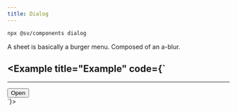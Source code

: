 ```yaml
---
title: Dialog
---
```


```bash
npx @sv/components dialog
```

A sheet is basically a burger menu. Composed of an a-blur.

<Example title="Example" code={`
---
---

<Dialog>
  ## Dialog
  This is a dialog.

  <div class="mt-4" onclick="document.querySelector('a-blur').enabled = false">
    <Button>Close</Button>
  </div>
</Dialog>

<div onclick="document.querySelector('a-blur').enabled = true">
  <Button>Open</Button>
</div>
`}>
  <div>
    <Dialog client:load>
      ## Dialog
      This is a dialog.

      <div class="mt-4" onclick="document.querySelector('a-blur').enabled = false">
        <Button>Close</Button>
      </div>
    </Dialog>

    <div onclick="document.querySelector('a-blur').enabled = true">
      <Button>Open</Button>
    </div>
  </div>
</Example>
